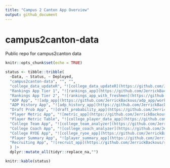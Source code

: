 ```yaml
---
title: "Campus 2 Canton App Overview"
output: github_document
---
```

# campus2canton-data
Public repo for campus2canton data

<!-- badges: start -->
<!-- badges: end -->

```r
knitr::opts_chunk$set(echo = TRUE)
```
```r

status <- tibble::tribble(
  ~Data, ~ Status, ~ Deployed,
  "campus2canton-data", "", "",
  "college_data_updateR", "![college_data_updateR](https://github.com/JerrickBackous/college_data_updateR/workflows/Update College Player Data/badge.svg)", "![college_data_updateR](https://github.com/JerrickBackous/college_data_updateR/workflows/update_nfl_player_results/badge.svg)",
  "Rankings App Tier 1", "![rankings_app](https://github.com/JerrickBackous/rankings_app/workflows/R-CMD-check/badge.svg)", "![rankings_app](https://github.com/JerrickBackous/rankings_app/workflows/update_rankings/badge.svg)",
  "Rankings App Tier 2", "![rankings_app_with_freshmen](https://github.com/JerrickBackous/rankings_app_with_freshmen/workflows/R-CMD-check/badge.svg)", "![rankings_app_with_freshmen](https://github.com/JerrickBackous/rankings_app_with_freshmen/workflows/update_tier_2_rankings_shiny_app/badge.svg)",
  "ADP App", "![adp_app](https://github.com/JerrickBackous/adp_app/workflows/R-CMD-check/badge.svg)", "![adp_app](https://github.com/JerrickBackous/adp_app/workflows/update_adp_data/badge.svg)",
  "ADP History App", "![adp_history_app](https://github.com/JerrickBackous/adp_history_app/workflows/R-CMD-check/badge.svg)", "![adp_history_app](https://github.com/JerrickBackous/adp_history_app/workflows/update_adp_history_data/badge.svg)",
  "Draft Prob App", "![draft_probability_app](https://github.com/JerrickBackous/draft_probability_app/workflows/R-CMD-check/badge.svg)", "![draft_probability_app](https://github.com/JerrickBackous/draft_probability_app/workflows/update_draft_prob_data/badge.svg)",
  "Player Metric App", "![metric_app](https://github.com/JerrickBackous/metric_app/workflows/R-CMD-check/badge.svg)", "![metric_app](https://github.com/JerrickBackous/metric_app/workflows/update_metric_shiny_app/badge.svg)",
  "Player Metric Table", "![college_player_data_app](https://github.com/JerrickBackous/college_player_data_app/workflows/R-CMD-check/badge.svg)", "![college_player_data_app](https://github.com/JerrickBackous/college_player_data_app/workflows/deploy_player_data_shiny_app/badge.svg)",
  "College Team App", "![college_team_analyzer](https://github.com/JerrickBackous/college_team_analyzer/workflows/R-CMD-check/badge.svg)", "![college_team_analyzer](https://github.com/JerrickBackous/college_team_analyzer/workflows/update_college_team_metric_data/badge.svg)",
  "College Coach App", "![college_coach_analyzer](https://github.com/JerrickBackous/college_coach_analyzer/workflows/R-CMD-check/badge.svg)", "![college_coach_analyzer](https://github.com/JerrickBackous/college_coach_analyzer/workflows/update_college_coach_metric_data/badge.svg)",
  "College RYOE App", "![college_ryoe_app](https://github.com/JerrickBackous/college_ryoe_app/workflows/R-CMD-check/badge.svg)", "![college_ryoe_app](https://github.com/JerrickBackous/college_ryoe_app/workflows/update_ryoe_data/badge.svg)",
  "Player Summary App", "![player_summary_app](https://github.com/JerrickBackous/player_summary_app/workflows/R-CMD-check/badge.svg)", "![player_summary_app](https://github.com/JerrickBackous/player_summary_app/workflows/update_player_summary_shiny_app/badge.svg)",
  "Recruiting App", "![recruit_app](https://github.com/JerrickBackous/recruit_app/workflows/R-CMD-check/badge.svg)", "![recruit_app](https://github.com/JerrickBackous/recruit_app/workflows/update_recruit_shiny_app/badge.svg)"
  ) |> 
  dplyr::mutate_all(tidyr::replace_na,"")
```

```r
knitr::kable(status)
```
